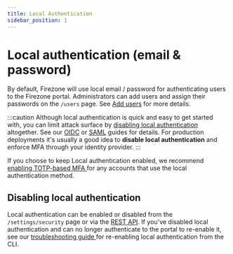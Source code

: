 ```yaml
---
title: Local Authentication
sidebar_position: 1
---
```


# Local authentication (email & password)

By default, Firezone will use local email / password for authenticating users to
the Firezone portal. Administrators can add users and assign their passwords on
the `/users` page. See [Add users](/user-guides/add-users/) for more details.

:::caution
Although local authentication is quick and easy to get started with, you can
limit attack surface by [disabling local authentication](#disabling-local-authentication)
altogether. See our [OIDC](/authenticate/oidc/) or [SAML](/authenticate/saml/) guides
for details. For production deployments it's usually a good idea to **disable
local authentication** and enforce MFA through your identity provider.
:::

If you choose to keep Local authentication enabled, we recommend [enabling TOTP-based MFA
](/authenticate/multi-factor/) for any accounts that use the local authentication method.

## Disabling local authentication

Local authentication can be enabled or disabled from the `/settings/security` page
or via the [REST API](/reference/rest-api/configurations).
If you've disabled local authentication and can no longer authenticate to the portal
to re-enable it, see our [troubleshooting guide
](/administer/troubleshoot#re-enable-local-authentication-via-cli) for re-enabling
local authentication from the CLI.
